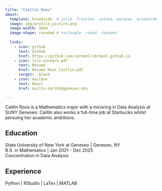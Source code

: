 ```yaml
---
title: "Caitlin Roos" 
about:
  template: broadside  # jolla  trestles  solana  marquee  broadside
  image: img/profile_picture.png
  image-width: 16em
  image-shape: rounded # rectangle  round  rounded
  
  links:
    - icon: github
      text: GitHub
      href: https://github.com/cmrdanl/cmrdanl.github.io
    - icon: file-earmark-pdf
      text: Resumé
      href: Resume Roos_Caitlin.pdf
      target: _blank
    - icon: mailbox
      text: Email
      href: mailto:cmr101@geneseo.edu

---
```



Caitlin Roos is a Mathematics major with a minoring in Data Analysis at SUNY Geneseo. Cailtin also works a full-time job at Starbucks whilst persuing her academic ambitions.

## Education

State University of New York at Geneseo | Geneseo, NY <br>
B.S. in Mathematics | Jan 2021 - Dec 2025 <br>
Concentration in Data Analysis

## Experience

Python | RStudio | LaTex | MATLAB


